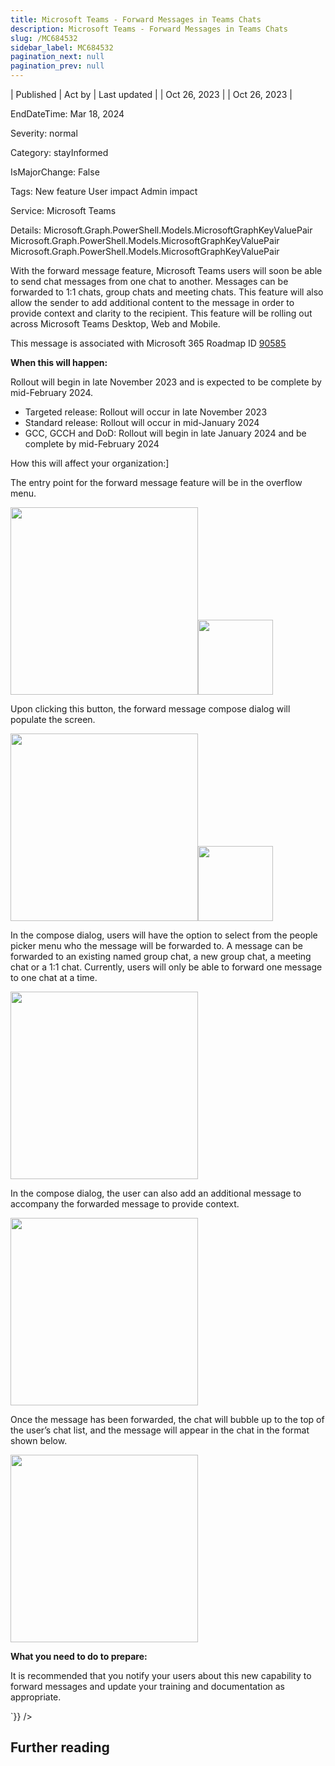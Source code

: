 ```yaml
---
title: Microsoft Teams - Forward Messages in Teams Chats
description: Microsoft Teams - Forward Messages in Teams Chats
slug: /MC684532
sidebar_label: MC684532
pagination_next: null
pagination_prev: null
---
```



| Published | Act by | Last updated |
| Oct 26, 2023 |  | Oct 26, 2023 |

EndDateTime: Mar 18, 2024

Severity: normal

Category: stayInformed

IsMajorChange: False

Tags: New feature User impact Admin impact

Service: Microsoft Teams

Details: Microsoft.Graph.PowerShell.Models.MicrosoftGraphKeyValuePair Microsoft.Graph.PowerShell.Models.MicrosoftGraphKeyValuePair Microsoft.Graph.PowerShell.Models.MicrosoftGraphKeyValuePair

<div dangerouslySetInnerHTML={{__html:`
<p>With the forward message feature, Microsoft Teams users will soon be able to send chat messages from one chat to another. Messages can be forwarded to 1:1 chats, group chats and meeting chats. This feature will also allow the sender to add additional content to the message in order to provide context and clarity to the recipient.  This feature will be rolling out across Microsoft Teams Desktop, Web and Mobile.</p><p>This message is associated with Microsoft 365 Roadmap ID <a href="https://www.microsoft.com/microsoft-365/roadmap?filters=&amp;searchterms=90585" target="_blank">90585</a></p><p><b>When this will happen:</b></p><p>Rollout will begin in late November 2023 and is expected to be complete by mid-February 2024.</p><ul><li>Targeted release: Rollout will occur in late November 2023</li><li>Standard release: Rollout will occur in mid-January 2024</li><li>GCC, GCCH and DoD: Rollout will begin in late January 2024 and be complete by mid-February 2024</li></ul><p>How this will affect your organization:]</p><p>The entry point for the forward message feature will be in the overflow menu.&nbsp;<br></p><p><img src="https://img-prod-cms-rt-microsoft-com.akamaized.net/cms/api/am/imageFileData/RW1dchm?ver=4fb5" style="width: 300px;"><img src="https://img-prod-cms-rt-microsoft-com.akamaized.net/cms/api/am/imageFileData/RW1d4AY?ver=0d67" style="width: 120px;"><br></p><p>Upon clicking this button, the forward message compose dialog will populate the screen.&nbsp;<br></p><p><img src="https://img-prod-cms-rt-microsoft-com.akamaized.net/cms/api/am/imageFileData/RW1dchn?ver=dbea" style="width: 300px;"><img src="https://img-prod-cms-rt-microsoft-com.akamaized.net/cms/api/am/imageFileData/RW1d73V?ver=854c" style="width: 120px;"><br></p><p>In the compose dialog, users will have the option to select from the people picker menu who the message will be forwarded to. A message can be forwarded to an existing named group chat, a new group chat, a meeting chat or a 1:1 chat. Currently, users will only be able to forward one message to one chat at a time.&nbsp;<br></p><p><img src="https://img-prod-cms-rt-microsoft-com.akamaized.net/cms/api/am/imageFileData/RW1d9LK?ver=8bdb" style="width: 300px;"><br></p><p>In the compose dialog, the user can also add an additional message to accompany the forwarded message to provide context.&nbsp;<br></p><p><img src="https://img-prod-cms-rt-microsoft-com.akamaized.net/cms/api/am/imageFileData/RW1deUv?ver=345a" style="width: 300px;"><br></p><p>Once the message has been forwarded, the chat will bubble up to the top of the user’s chat list, and the message will appear in the chat in the format shown below.&nbsp;<br></p><p><img src="https://img-prod-cms-rt-microsoft-com.akamaized.net/cms/api/am/imageFileData/RW1dchr?ver=970a" style="width: 300px;"><br></p><p><b>What you need to do to prepare:</b><br></p><p>It is recommended that you notify your users about this new capability to forward messages and update your training and documentation as appropriate.&nbsp;</p>
`}} />

## Further reading
